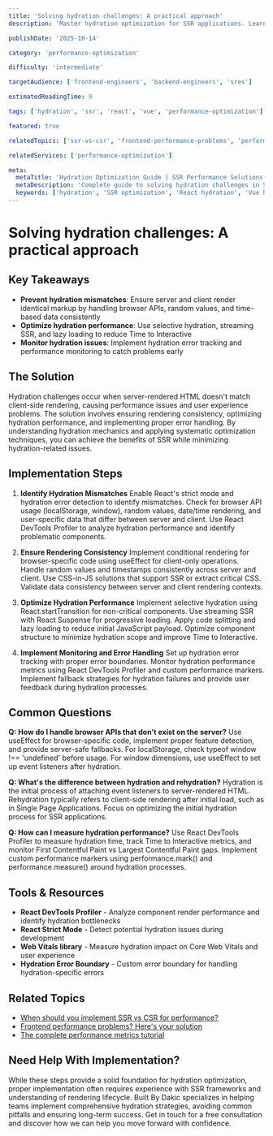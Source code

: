 ```yaml
---
title: 'Solving hydration challenges: A practical approach'
description: 'Master hydration optimization for SSR applications. Learn to identify hydration mismatches, optimize performance, and implement best practices effectively.'

publishDate: '2025-10-14'

category: 'performance-optimization'

difficulty: 'intermediate'

targetAudience: ['frontend-engineers', 'backend-engineers', 'sres']

estimatedReadingTime: 9

tags: ['hydration', 'ssr', 'react', 'vue', 'performance-optimization']

featured: true

relatedTopics: ['ssr-vs-csr', 'frontend-performance-problems', 'performance-metrics']

relatedServices: ['performance-optimization']

meta:
  metaTitle: 'Hydration Optimization Guide | SSR Performance Solutions'
  metaDescription: 'Complete guide to solving hydration challenges in SSR applications. Learn optimization techniques, best practices, and performance improvements.'
  keywords: ['hydration', 'SSR optimization', 'React hydration', 'Vue hydration', 'performance optimization']
---
```


# Solving hydration challenges: A practical approach

## Key Takeaways

- **Prevent hydration mismatches**: Ensure server and client render identical markup by handling browser APIs, random values, and time-based data consistently
- **Optimize hydration performance**: Use selective hydration, streaming SSR, and lazy loading to reduce Time to Interactive
- **Monitor hydration issues**: Implement hydration error tracking and performance monitoring to catch problems early

## The Solution

Hydration challenges occur when server-rendered HTML doesn't match client-side rendering, causing performance issues and user experience problems. The solution involves ensuring rendering consistency, optimizing hydration performance, and implementing proper error handling. By understanding hydration mechanics and applying systematic optimization techniques, you can achieve the benefits of SSR while minimizing hydration-related issues.

## Implementation Steps

1. **Identify Hydration Mismatches**
   Enable React's strict mode and hydration error detection to identify mismatches. Check for browser API usage (localStorage, window), random values, date/time rendering, and user-specific data that differ between server and client. Use React DevTools Profiler to analyze hydration performance and identify problematic components.

2. **Ensure Rendering Consistency**
   Implement conditional rendering for browser-specific code using useEffect for client-only operations. Handle random values and timestamps consistently across server and client. Use CSS-in-JS solutions that support SSR or extract critical CSS. Validate data consistency between server and client rendering contexts.

3. **Optimize Hydration Performance**
   Implement selective hydration using React.startTransition for non-critical components. Use streaming SSR with React Suspense for progressive loading. Apply code splitting and lazy loading to reduce initial JavaScript payload. Optimize component structure to minimize hydration scope and improve Time to Interactive.

4. **Implement Monitoring and Error Handling**
   Set up hydration error tracking with proper error boundaries. Monitor hydration performance metrics using React DevTools Profiler and custom performance markers. Implement fallback strategies for hydration failures and provide user feedback during hydration processes.

## Common Questions

**Q: How do I handle browser APIs that don't exist on the server?**
Use useEffect for browser-specific code, implement proper feature detection, and provide server-safe fallbacks. For localStorage, check typeof window !== 'undefined' before usage. For window dimensions, use useEffect to set up event listeners after hydration.

**Q: What's the difference between hydration and rehydration?**
Hydration is the initial process of attaching event listeners to server-rendered HTML. Rehydration typically refers to client-side rendering after initial load, such as in Single Page Applications. Focus on optimizing the initial hydration process for SSR applications.

**Q: How can I measure hydration performance?**
Use React DevTools Profiler to measure hydration time, track Time to Interactive metrics, and monitor First Contentful Paint vs Largest Contentful Paint gaps. Implement custom performance markers using performance.mark() and performance.measure() around hydration processes.

## Tools & Resources

- **React DevTools Profiler** - Analyze component render performance and identify hydration bottlenecks
- **React Strict Mode** - Detect potential hydration issues during development
- **Web Vitals library** - Measure hydration impact on Core Web Vitals and user experience
- **Hydration Error Boundary** - Custom error boundary for handling hydration-specific errors

## Related Topics

- [When should you implement SSR vs CSR for performance?]({{/topics/when-should-you-implement-ssr-vs-csr-for-performance}})
- [Frontend performance problems? Here's your solution]({{/topics/frontend-performance-problems-heres-your-solution}})
- [The complete performance metrics tutorial]({{/topics/the-complete-performance-metrics-tutorial}})

## Need Help With Implementation?

While these steps provide a solid foundation for hydration optimization, proper implementation often requires experience with SSR frameworks and understanding of rendering lifecycle. Built By Dakic specializes in helping teams implement comprehensive hydration strategies, avoiding common pitfalls and ensuring long-term success. Get in touch for a free consultation and discover how we can help you move forward with confidence.
